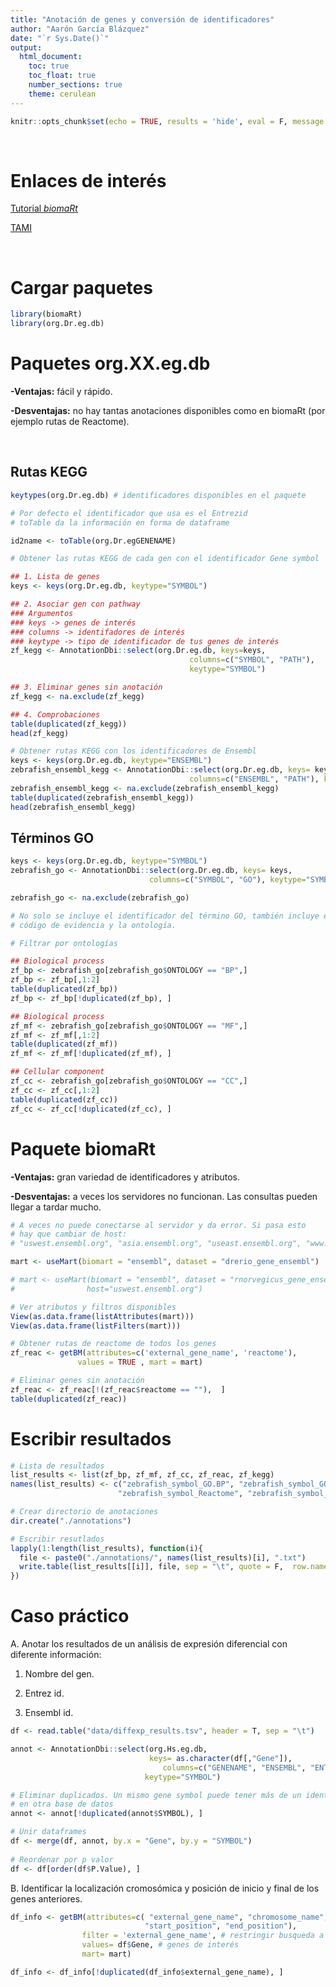 ```yaml
---
title: "Anotación de genes y conversión de identificadores"
author: "Aarón García Blázquez"
date: "`r Sys.Date()`"
output: 
  html_document:
    toc: true
    toc_float: true
    number_sections: true
    theme: cerulean
---
```


```r
knitr::opts_chunk$set(echo = TRUE, results = 'hide', eval = F, message = F)
```

&nbsp;

# Enlaces de interés

[Tutorial *biomaRt*](https://bioconductor.org/packages/release/bioc/vignettes/biomaRt/inst/doc/accessing_ensembl.html)

[TAMI](https://www.uv.es/ayala/docencia/tami/tami13.pdf)

&nbsp;

# Cargar paquetes

```r
library(biomaRt)
library(org.Dr.eg.db)
```

# Paquetes org.XX.eg.db

**-Ventajas:** fácil y rápido.

**-Desventajas:** no hay tantas anotaciones disponibles como en biomaRt (por ejemplo
rutas de Reactome).

&nbsp;

## Rutas KEGG

```r
keytypes(org.Dr.eg.db) # identificadores disponibles en el paquete

# Por defecto el identificador que usa es el Entrezid
# toTable da la información en forma de dataframe

id2name <- toTable(org.Dr.egGENENAME) 

# Obtener las rutas KEGG de cada gen con el identificador Gene symbol

## 1. Lista de genes 
keys <- keys(org.Dr.eg.db, keytype="SYMBOL")

## 2. Asociar gen con pathway
### Argumentos
### keys -> genes de interés
### columns -> identifadores de interés
### keytype -> tipo de identificador de tus genes de interés
zf_kegg <- AnnotationDbi::select(org.Dr.eg.db, keys=keys,
                                        columns=c("SYMBOL", "PATH"), 
                                        keytype="SYMBOL")

## 3. Eliminar genes sin anotación
zf_kegg <- na.exclude(zf_kegg) 

## 4. Comprobaciones
table(duplicated(zf_kegg)) 
head(zf_kegg)

# Obtener rutas KEGG con los identificadores de Ensembl
keys <- keys(org.Dr.eg.db, keytype="ENSEMBL")
zebrafish_ensembl_kegg <- AnnotationDbi::select(org.Dr.eg.db, keys= keys,
                                        columns=c("ENSEMBL", "PATH"), keytype="ENSEMBL")
zebrafish_ensembl_kegg <- na.exclude(zebrafish_ensembl_kegg) 
table(duplicated(zebrafish_ensembl_kegg))
head(zebrafish_ensembl_kegg)
```


## Términos GO

```r
keys <- keys(org.Dr.eg.db, keytype="SYMBOL")
zebrafish_go <- AnnotationDbi::select(org.Dr.eg.db, keys= keys,
                               columns=c("SYMBOL", "GO"), keytype="SYMBOL")

zebrafish_go <- na.exclude(zebrafish_go)

# No solo se incluye el identificador del término GO, también incluye el 
# código de evidencia y la ontología.

# Filtrar por ontologías

## Biological process
zf_bp <- zebrafish_go[zebrafish_go$ONTOLOGY == "BP",]
zf_bp <- zf_bp[,1:2]
table(duplicated(zf_bp))
zf_bp <- zf_bp[!duplicated(zf_bp), ]

## Biological process
zf_mf <- zebrafish_go[zebrafish_go$ONTOLOGY == "MF",]
zf_mf <- zf_mf[,1:2]
table(duplicated(zf_mf))
zf_mf <- zf_mf[!duplicated(zf_mf), ]

## Cellular component
zf_cc <- zebrafish_go[zebrafish_go$ONTOLOGY == "CC",]
zf_cc <- zf_cc[,1:2]
table(duplicated(zf_cc))
zf_cc <- zf_cc[!duplicated(zf_cc), ]

```

# Paquete biomaRt

**-Ventajas:** gran variedad de identificadores y atributos.

**-Desventajas:** a veces los servidores no funcionan. Las consultas pueden llegar
a tardar mucho. 

```r
# A veces no puede conectarse al servidor y da error. Si pasa esto
# hay que cambiar de host:
# "uswest.ensembl.org", "asia.ensembl.org", "useast.ensembl.org", "www.ensembl.org",

mart <- useMart(biomart = "ensembl", dataset = "drerio_gene_ensembl")

# mart <- useMart(biomart = "ensembl", dataset = "rnorvegicus_gene_ensembl",
#                host="uswest.ensembl.org")

# Ver atributos y filtros disponibles
View(as.data.frame(listAttributes(mart)))
View(as.data.frame(listFilters(mart)))

# Obtener rutas de reactome de todos los genes
zf_reac <- getBM(attributes=c('external_gene_name', 'reactome'), 
               values = TRUE , mart = mart)

# Eliminar genes sin anotación
zf_reac <- zf_reac[!(zf_reac$reactome == ""),  ]
table(duplicated(zf_reac))

```


# Escribir resultados

```r
# Lista de resultados
list_results <- list(zf_bp, zf_mf, zf_cc, zf_reac, zf_kegg)
names(list_results) <- c("zebrafish_symbol_GO.BP", "zebrafish_symbol_GO.MF", "zebrafish_symbol_GO.CC", 
                        "zebrafish_symbol_Reactome", "zebrafish_symbol_KEGG")

# Crear directorio de anotaciones
dir.create("./annotations")

# Escribir resutlados
lapply(1:length(list_results), function(i){
  file <- paste0("./annotations/", names(list_results)[i], ".txt")
  write.table(list_results[[i]], file, sep = "\t", quote = F,  row.names = F, col.names = T)
})
```

# Caso práctico 

A. Anotar los resultados de un análisis de expresión diferencial con diferente
información:

1. Nombre del gen.

2. Entrez id.

3. Ensembl id.

```r
df <- read.table("data/diffexp_results.tsv", header = T, sep = "\t")

annot <- AnnotationDbi::select(org.Hs.eg.db, 
                               keys= as.character(df[,"Gene"]),
                                  columns=c("GENENAME", "ENSEMBL", "ENTREZID"), 
                              keytype="SYMBOL")

# Eliminar duplicados. Un mismo gene symbol puede tener más de un identificador
# en otra base de datos
annot <- annot[!duplicated(annot$SYMBOL), ]

# Unir dataframes  
df <- merge(df, annot, by.x = "Gene", by.y = "SYMBOL")
  
# Reordenar por p valor
df <- df[order(df$P.Value), ]
```

B. Identificar la localización cromosómica y posición de inicio y final de los 
genes anteriores. 

```r
df_info <- getBM(attributes=c( "external_gene_name", "chromosome_name", 
                              "start_position", "end_position"), 
                filter = 'external_gene_name', # restringir busqueda a los genes de interés
                values= df$Gene, # genes de interés
                mart= mart)

df_info <- df_info[!duplicated(df_info$external_gene_name), ]

```
